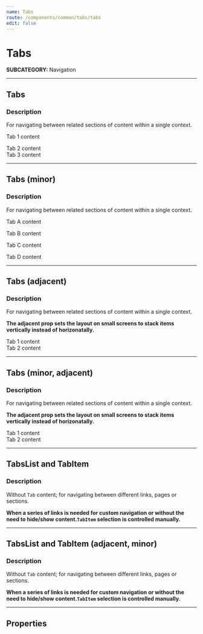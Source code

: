 ```yaml
---
name: Tabs
route: /components/common/tabs/tabs
edit: false
---
```



# Tabs
**SUBCATEGORY:** Navigation

<hr />

## Tabs
### Description
For navigating between related sections of content within a single context.

<Playground>
  <Tabs>
    <Tab id='tab1' title='Tab item 1'>
      <p style={{margin: '1rem 0'}}>Tab 1 content</p>
    </Tab>
    <Tab id='tab2' title='Tab item 2' defaultSelected>
      <div style={{margin: '1rem 0'}}>Tab 2 content</div>
    </Tab>
    <Tab id='tab3' title='Tab item 3'>
      <div style={{margin: '1rem 0'}}>Tab 3 content</div>
    </Tab>
  </Tabs>
</Playground>


<hr />

## Tabs (minor)
### Description
For navigating between related sections of content within a single context.

<Playground>
  <Tabs minor>
    <Tab id='taba' title='Tab item A'>
      <p style={{margin: '1rem 0'}}>Tab A content</p>
    </Tab>
    <Tab id='tabb' title='Tab item B'>
      <p style={{margin: '1rem 0'}}>Tab B content</p>
    </Tab>
    <Tab id='tabc' title='Tab item C'>
      <p style={{margin: '1rem 0'}}>Tab C content</p>
    </Tab>
    <Tab id='tabd' title='Tab item D'>
      <p style={{margin: '1rem 0'}}>Tab D content</p>
    </Tab>
  </Tabs>
</Playground>

<hr />

## Tabs (adjacent)
### Description
For navigating between related sections of content within a single context.

**The adjacent prop sets the layout on small screens to stack items vertically instead of horizonatally.**

<Playground>
  <Tabs adjacent>
    <Tab id='tab1' title='Tab item 1'>
      <div style={{margin: '1rem 0'}}>Tab 1 content</div>
    </Tab>
    <Tab id='tab2' title='Tab item 2'>
      <div style={{margin: '1rem 0'}}>Tab 2 content</div>
    </Tab>
  </Tabs>
</Playground>

<hr />

## Tabs (minor, adjacent)
### Description
For navigating between related sections of content within a single context.

**The adjacent prop sets the layout on small screens to stack items vertically instead of horizonatally.**

<Playground>
  <Tabs minor adjacent>
    <Tab id='tab1' title='Tab item 1'>
      <div style={{margin: '1rem 0'}}>Tab 1 content</div>
    </Tab>
    <Tab id='tab2' title='Tab item 2'>
      <div style={{margin: '1rem 0'}}>Tab 2 content</div>
    </Tab>
  </Tabs>
</Playground>

<hr />

## TabsList and TabItem
### Description
Without `Tab` content; for navigating between different links, pages or sections.

**When a series of links is needed for custom navigation or without the need to hide/show content.`TabItem` selection is controlled manually.**

<Playground>
  <TabList>
    <TabItem href="#test1" title='Tab item 1' />
    <TabItem href="#test2" title='Tab item 2' selected />
    <TabItem href="#test3" title='Tab item 3' />
  </TabList>
</Playground>

<hr />

## TabsList and TabItem (adjacent, minor)
### Description
Without `Tab` content; for navigating between different links, pages or sections.

**When a series of links is needed for custom navigation or without the need to hide/show content.`TabItem` selection is controlled manually.**

<Playground>
  <TabList adjacent>
    <TabItem minor href="#test1" title='Tab item 1' />
    <TabItem minor href="#test2" title='Tab item 2' selected />
    <TabItem minor href="#test3" title='Tab item 3' />
  </TabList>
</Playground>

<hr />

## Properties
<Props of={Tabs} />
